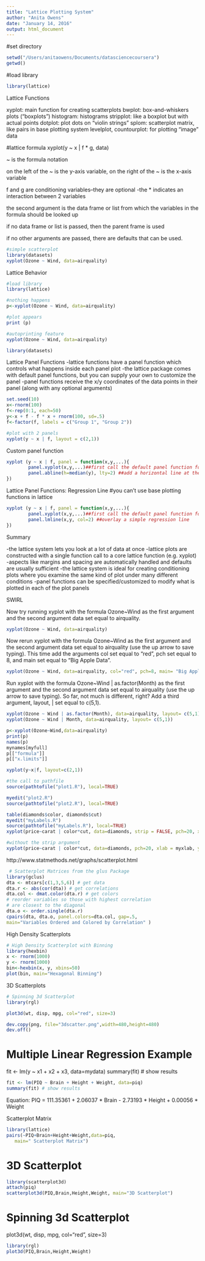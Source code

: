 ```yaml
---
title: "Lattice Plotting System"
author: "Anita Owens"
date: "January 14, 2016"
output: html_document
---
```

#set directory
```r
setwd("/Users/anitaowens/Documents/datasciencecoursera")
getwd()
```
#load library
```r
library(lattice)
```
Lattice Functions

xyplot: main function for creating scatterplots
bwplot: box-and-whiskers plots ("boxplots")
histogram: histograms
stripplot: like a boxplot but with actual points
dotplot: plot dots on "violin strings"
splom: scatterplot matrix, like pairs in base plotting system
levelplot, countourplot: for plotting "image" data

#lattice formula
xyplot(y ~ x | f * g, data)

~ is the formula notation

on the left of the ~ is the y-axis variable, on the right of the ~ is the x-axis variable

f and g are conditioning variables--they are optional
-the * indicates an interaction between 2 variables

the second argument is the data frame or list from which the variables in the formula should be looked up

if no data frame or list is passed, then the parent frame is used

if no other arguments are passed, there are defaults that can be used.

```r
#simple scatterplot
library(datasets)
xyplot(Ozone ~ Wind, data=airquality)
```
Lattice Behavior
```r
#load library
library(lattice)

#nothing happens
p<-xyplot(Ozone ~ Wind, data=airquality)

#plot appears
print (p)

#autoprinting feature
xyplot(Ozone ~ Wind, data=airquality)

library(datasets)
```
Lattice Panel Functions
-lattice functions have a panel function which controls what happens inside each panel plot
-the lattice package comes with default panel functions, but you can supply your own to customize the panel
-panel functions receive the x/y coordinates of the data points in their panel (along with any optional arguments)
```r
set.seed(10)
x<-rnorm(100)
f<-rep(0:1, each=50)
y<-x + f - f * x + rnorm(100, sd=.5)
f<-factor(f, labels = c("Group 1", "Group 2"))

#plot with 2 panels
xyplot(y ~ x | f, layout = c(2,1))
```
Custom panel function
```r
xyplot (y ~ x | f, panel = function(x,y,...){
        panel.xyplot(x,y,...)##first call the default panel function for xyplot
        panel.abline(h=median(y), lty=2) ##add a horizontal line at the median
})
```
Lattice Panel Functions: Regression Line
#you can't use base plotting functions in lattice
```r
xyplot (y ~ x | f, panel = function(x,y,...){
        panel.xyplot(x,y,...)##first call the default panel function for xyplot
        panel.lmline(x,y, col=2) ##overlay a simple regression line
})
```
Summary

-the lattice system lets you look at a lot of data at once
-lattice plots are constructed with a single function call to a core lattice function (e.g. xyplot)
-aspects like margins and spacing are automatically handled and defaults are usually sufficient
-the lattice system is ideal for creating conditioning plots where you examine the same kind of plot under many different conditions
-panel functions can be specified/customized to modify what is plotted in each of the plot panels

SWIRL

Now try running xyplot with the formula Ozone~Wind as the first argument and the second argument data set equal to airquality.
```r
xyplot(Ozone ~ Wind, data=airquality)
```
 Now rerun xyplot with the formula Ozone~Wind as the first argument and the second argument data set equal to
airquality (use the up arrow to save typing). This time add the arguments col set equal to "red", pch set equal to 8, and main set equal to "Big Apple Data".
```r
xyplot(Ozone ~ Wind, data=airquality, col="red", pch=8, main= "Big Apple Data")
```
 Run xyplot with the formula Ozone~Wind | as.factor(Month) as the first argument and the second argument data set equal to airquality (use the up arrow to save typing). So far, not much is different, right? Add a third argument, layout,
| set equal to c(5,1).

```r
xyplot(Ozone ~ Wind | as.factor(Month), data=airquality, layout= c(5,1))
xyplot(Ozone ~ Wind | Month, data=airquality, layout= c(5,1))
```

```r
p<-xyplot(Ozone~Wind,data=airquality)
print(p)
names(p)
mynames[myfull]
p[["formula"]]
p[["x.limits"]]
```

```r
xyplot(y~x|f, layout=c(2,1))

#the call to pathfile
source(pathtofile("plot1.R"), local=TRUE)

myedit("plot2.R")
source(pathtofile("plot2.R"), local=TRUE)
```

```r
table(diamonds$color, diamonds$cut)
myedit("myLabels.R")
source(pathtofile("myLabels.R"), local=TRUE)
xyplot(price~carat | color*cut, data=diamonds, strip = FALSE, pch=20, xlab = myxlab, ylab = myylab, main=mymain)

#without the strip argument
xyplot(price~carat | color*cut, data=diamonds, pch=20, xlab = myxlab, ylab = myylab, main=mymain)

```
http://www.statmethods.net/graphs/scatterplot.html
```r
 # Scatterplot Matrices from the glus Package 
library(gclus)
dta <- mtcars[c(1,3,5,6)] # get data 
dta.r <- abs(cor(dta)) # get correlations
dta.col <- dmat.color(dta.r) # get colors
# reorder variables so those with highest correlation
# are closest to the diagonal
dta.o <- order.single(dta.r) 
cpairs(dta, dta.o, panel.colors=dta.col, gap=.5,
main="Variables Ordered and Colored by Correlation" )

```
High Density Scatterplots
```r
# High Density Scatterplot with Binning
library(hexbin)
x <- rnorm(1000)
y <- rnorm(1000)
bin<-hexbin(x, y, xbins=50) 
plot(bin, main="Hexagonal Binning")
```
3D Scatterplots
```r
# Spinning 3d Scatterplot
library(rgl)

plot3d(wt, disp, mpg, col="red", size=3)

dev.copy(png, file="3dscatter.png",width=480,height=480)
dev.off()
```
# Multiple Linear Regression Example 
fit <- lm(y ~ x1 + x2 + x3, data=mydata)
summary(fit) # show results
```r
fit <- lm(PIQ ~ Brain + Height + Weight, data=piq)
summary(fit) # show results
```
Equation:
PIQ =  111.35361 + 2.06037 * Brain - 2.73193 * Height + 0.00056 * Weight 

Scatterplot Matrix
```r
library(lattice)
pairs(~PIQ+Brain+Height+Weight,data=piq, 
   main=" Scatterplot Matrix")
```
# 3D Scatterplot
```r
library(scatterplot3d)
attach(piq)
scatterplot3d(PIQ,Brain,Height,Weight, main="3D Scatterplot")
```
# Spinning 3d Scatterplot
plot3d(wt, disp, mpg, col="red", size=3)
```r
library(rgl)
plot3d(PIQ,Brain,Height,Weight)
```

